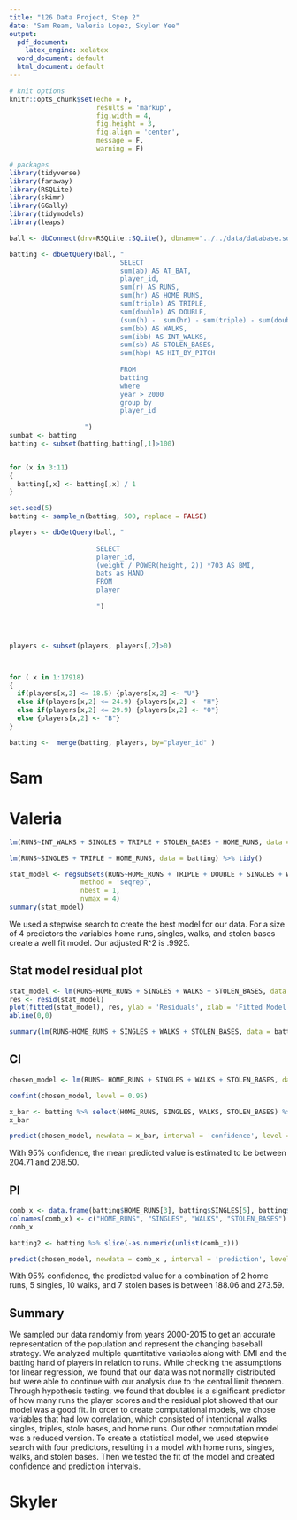 ```yaml
---
title: "126 Data Project, Step 2"
date: "Sam Ream, Valeria Lopez, Skyler Yee"
output:
  pdf_document:
    latex_engine: xelatex
  word_document: default
  html_document: default
---
```


```r
# knit options
knitr::opts_chunk$set(echo = F,
                      results = 'markup',
                      fig.width = 4,
                      fig.height = 3,
                      fig.align = 'center',
                      message = F,
                      warning = F)

# packages
library(tidyverse)
library(faraway)
library(RSQLite)
library(skimr)
library(GGally)
library(tidymodels)
library(leaps)
```

```r
ball <- dbConnect(drv=RSQLite::SQLite(), dbname="../../data/database.sqlite")
```

```r
batting <- dbGetQuery(ball, "
                            SELECT
                            sum(ab) AS AT_BAT,
                            player_id,
                            sum(r) AS RUNS,
                            sum(hr) AS HOME_RUNS, 
                            sum(triple) AS TRIPLE,
                            sum(double) AS DOUBLE,
                            (sum(h) -  sum(hr) - sum(triple) - sum(double)) AS SINGLES,
                            sum(bb) AS WALKS,
                            sum(ibb) AS INT_WALKS,
                            sum(sb) AS STOLEN_BASES,
                            sum(hbp) AS HIT_BY_PITCH
                            
                            FROM
                            batting
                            where
                            year > 2000
                            group by
                            player_id
                            
                   ")
sumbat <- batting
batting <- subset(batting,batting[,1]>100)


for (x in 3:11) 
{
  batting[,x] <- batting[,x] / 1
}

set.seed(5)
batting <- sample_n(batting, 500, replace = FALSE)

players <- dbGetQuery(ball, "
                      
                      SELECT 
                      player_id,
                      (weight / POWER(height, 2)) *703 AS BMI,
                      bats as HAND
                      FROM
                      player
                      
                      ")




players <- subset(players, players[,2]>0)



for ( x in 1:17918)
{
  if(players[x,2] <= 18.5) {players[x,2] <- "U"} 
  else if(players[x,2] <= 24.9) {players[x,2] <- "H"}
  else if(players[x,2] <= 29.9) {players[x,2] <- "O"}
  else {players[x,2] <- "B"}
}

batting <-  merge(batting, players, by="player_id" )
```

# Sam

# Valeria

```r
lm(RUNS~INT_WALKS + SINGLES + TRIPLE + STOLEN_BASES + HOME_RUNS, data = batting) %>% tidy()
```

```r
lm(RUNS~SINGLES + TRIPLE + HOME_RUNS, data = batting) %>% tidy()
```

```r
stat_model <- regsubsets(RUNS~HOME_RUNS + TRIPLE + DOUBLE + SINGLES + WALKS + INT_WALKS + STOLEN_BASES + HIT_BY_PITCH, data = batting,
                  method = 'seqrep',
                  nbest = 1,
                  nvmax = 4)
summary(stat_model)
```

We used a stepwise search to create the best model for our data. For a size of 4 predictors the variables home runs, singles, walks, and stolen bases create a well fit model. Our adjusted R^2 is .9925. 


## Stat model residual plot

```r
stat_model <- lm(RUNS~HOME_RUNS + SINGLES + WALKS + STOLEN_BASES, data = batting)
res <- resid(stat_model)
plot(fitted(stat_model), res, ylab = 'Residuals', xlab = 'Fitted Model')
abline(0,0)
```
```r
summary(lm(RUNS~HOME_RUNS + SINGLES + WALKS + STOLEN_BASES, data = batting))
```


## CI 
```r
chosen_model <- lm(RUNS~ HOME_RUNS + SINGLES + WALKS + STOLEN_BASES, data = batting)
```

```r
confint(chosen_model, level = 0.95)
```

```r
x_bar <- batting %>% select(HOME_RUNS, SINGLES, WALKS, STOLEN_BASES) %>% summarize(across(everything(), mean))
x_bar
```

```r
predict(chosen_model, newdata = x_bar, interval = 'confidence', level = 0.95)
```
With 95% confidence, the mean predicted value is estimated to be between 204.71 and 208.50.



## PI
```r
comb_x <- data.frame(batting$HOME_RUNS[3], batting$SINGLES[5], batting$WALKS[10], batting$STOLEN_BASES[7])
colnames(comb_x) <- c("HOME_RUNS", "SINGLES", "WALKS", "STOLEN_BASES")
comb_x

batting2 <- batting %>% slice(-as.numeric(unlist(comb_x)))
```
```r
predict(chosen_model, newdata = comb_x , interval = 'prediction', level = 0.95)
```

With 95% confidence, the predicted value for a combination of 2 home runs, 5 singles, 10 walks, and 7 stolen bases is between 188.06 and 273.59. 



## Summary
We sampled our data randomly from years 2000-2015 to get an accurate representation of the population and represent the changing baseball strategy. We analyzed multiple quantitative variables along with BMI and the batting hand of players in relation to runs. While checking the assumptions for linear regression, we found that our data was not normally distributed but were able to continue with our analysis due to the central limit theorem. Through hypothesis testing, we found that doubles is a significant predictor of how many runs the player scores and the residual plot showed that our model was a good fit. In order to create computational models, we chose variables that had low correlation, which consisted of intentional walks singles, triples, stole bases, and home runs. Our other computation model was a reduced version. To create a statistical model, we used stepwise search with four predictors, resulting in a model with home runs, singles, walks, and stolen bases. Then we tested the fit of the model and created confidence and prediction intervals.          





# Skyler
